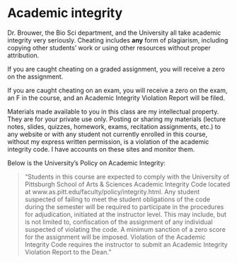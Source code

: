 # Academic integrity

Dr. Brouwer, the Bio Sci department, and the University all take academic integrity very seriously. Cheating includes **any** form of plagiarism, including copying other students' work or using other resources without proper attribution.

If you are caught cheating on a graded assignment, you will receive a zero on the assignment. 

If you are caught cheating on an exam, you will receive a zero on the exam, an F in the course, and an Academic Integrity Violation Report will be filed. 

Materials made available to you in this class are my intellectual property. They are for your private use only. Posting or sharing my materials (lecture notes, slides, quizzes, homework, exams, recitation assignments, etc.) to any website or with any student not currently enrolled in this course, without my express written permission, is a violation of the academic integrity code.  I have accounts on these sites and monitor them.

Below is the University's Policy on Academic Integrity:

>"Students in this course are expected to comply with the University of Pittsburgh School of Arts & Sciences Academic Integrity Code located at www.as.pitt.edu/faculty/policy/integrity.html. Any student suspected of failing to meet the student obligations of the code during the semester will be required to participate in the procedures for adjudication, initiated at the instructor level. This may include, but is not limited to, confiscation of the assignment of any individual suspected of violating the code. A minimum sanction of a zero score for the assignment will be imposed. Violation of the Academic Integrity Code requires the instructor to submit an Academic Integrity Violation Report to the Dean."